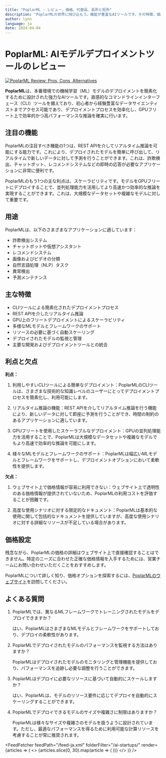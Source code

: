 ```yaml
---
title: "PoplarML - レビュー、価格、代替品、長所と短所"
description: "PoplarMLの世界に飛び込もう。機能が豊富なAIツールです。その特徴、価格、そしてどのようにインパクトを与えているかを学びましょう。見逃さないでください！"
author: lynn
language: ja
date: 2024-04-04
---
```

        
# PoplarML: AIモデルデプロイメントツールのレビュー


<BlogHeader />


[![PoplarML Review: Pros, Cons, Alternatives](/ai-startups/poplarml.png)](https://poplarml.com/)



**PoplarML**は、本番環境での機械学習（ML）モデルのデプロイメントを簡素化するために設計された強力なAIツールです。直感的なコマンドラインインターフェース（CLI）ツールを備えており、初心者から経験豊富なデータサイエンティストまでアクセス可能であり、デプロイメントプロセスを効率化し、GPUフリート上で効率的かつ高パフォーマンスな推論を確実に行います。

## 注目の機能

PoplarMLの注目すべき機能の1つは、REST APIを介してリアルタイム推論を可能にする能力です。これにより、デプロイされたモデルを簡単に呼び出して、リアルタイムで新しいデータに対して予測を行うことができます。これは、詐欺検出、チャットボット、レコメンドシステムなどの即時の応答が必要なアプリケーションに非常に便利です。

PoplarMLのもう1つの主な利点は、スケーラビリティです。モデルをGPUフリートにデプロイすることで、並列処理能力を活用してより高速かつ効率的な推論を実現することができます。これは、大規模なデータセットや複雑なモデルに対して重要です。

## 用途

PoplarMLは、以下のさまざまなアプリケーションに適しています：

- 詐欺検出システム
- チャットボットや仮想アシスタント
- レコメンドシステム
- 画像およびビデオの分類
- 自然言語処理（NLP）タスク
- 異常検出
- 予測メンテナンス

## 主な特徴

- CLIツールによる簡素化されたデプロイメントプロセス
- REST APIを介したリアルタイム推論
- GPU上のフリートデプロイメントによるスケーラビリティ
- 多様なMLモデルとフレームワークのサポート
- リソースの必要に基づく自動スケーリング
- デプロイされたモデルの監視と管理
- 主要な開発およびデプロイメントツールとの統合

## 利点と欠点

**利点：**

1. 利用しやすいCLIツールによる簡単なデプロイメント：PoplarMLのCLIツールは、さまざまな技術的な知識レベルのユーザーにとってデプロイメントプロセスを簡素化し、利用可能にします。

2. リアルタイム推論の機能：REST APIを介してリアルタイム推論を行う機能により、新しいデータに対して即座に予測を行うことができ、時間の制約のあるアプリケーションに適しています。

3. GPUフリートを使用したスケーラブルなデプロイメント：GPUの並列処理能力を活用することで、PoplarMLは大規模なデータセットや複雑なモデルでもより高速で効率的な推論を可能にします。

4. 様々なMLモデルとフレームワークのサポート：PoplarMLは幅広いMLモデルとフレームワークをサポートし、デプロイメントオプションにおいて柔軟性を提供します。

**欠点：**

1. ウェブサイト上で価格情報が容易に利用できない：ウェブサイト上で透明性のある価格情報が提供されていないため、PoplarMLの利用コストを評価することが困難です。

2. 高度な使用シナリオに対する限定的なドキュメント：PoplarMLは基本的な使用に関して包括的なドキュメントを提供していますが、高度な使用シナリオに対する詳細なリソースが不足している場合があります。

## 価格設定

残念ながら、PoplarMLの価格の詳細はウェブサイト上で直接確認することはできません。特定のニーズに合わせた正確な価格情報を入手するためには、営業チームにお問い合わせいただくことをおすすめします。

PoplarMLについて詳しく知り、価格オプションを探索するには、[PoplarMLのウェブサイト](https://poplarml.com/)を訪問してください。

## よくある質問

1. PoplarMLでは、異なるMLフレームワークでトレーニングされたモデルをデプロイできますか？

   はい、PoplarMLはさまざまなMLモデルとフレームワークをサポートしており、デプロイの柔軟性があります。

2. PoplarMLでデプロイされたモデルのパフォーマンスを監視する方法はありますか？

   PoplarMLはデプロイされたモデルのモニタリングと管理機能を提供しており、パフォーマンスを追跡し必要な調整を行うことができます。

3. PoplarMLはデプロイに必要なリソースに基づいて自動的にスケールしますか？

   はい、PoplarMLは、モデルのリソース要件に応じてデプロイを自動的にスケーリングすることができます。

4. PoplarMLでデプロイできるモデルのサイズや複雑さに制限はありますか？

   PoplarMLは様々なサイズや複雑さのモデルを扱うように設計されています。ただし、最適なパフォーマンスを得るために利用可能な計算リソースを考慮することが常に推奨されます。


<AdComponent />


<FeedFetcher feedPath="/feed-ja.xml" folderFilter="/ai-startups/" render={articles => (
    <>
        <Cards>
            {articles.slice(0, 30).map(article => (
                <Card key={article.link} title={article.title} href={article.link} />
            ))}
        </Cards>
    </>
)} />

